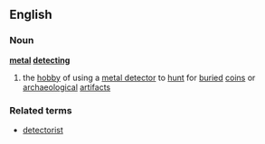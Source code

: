 ==English==
===Noun===
'''[[metal]] [[detecting]]'''
# the [[hobby]] of using a [[metal detector]] to [[hunt]] for [[buried]] [[coin]]s or [[archaeological]] [[artifact]]s
===Related terms===
*[[detectorist]]